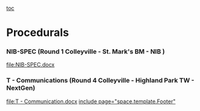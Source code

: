 [[toc]]
=Procedurals= 
===NIB-SPEC (Round 1 Colleyville - St. Mark's BM - NIB )=== 
[[file:NIB-SPEC.docx]]

===T - Communications (Round 4 Colleyville - Highland Park TW - NextGen)=== 
[[file:T - Communication.docx]]
[[include page="space.template.Footer"]]